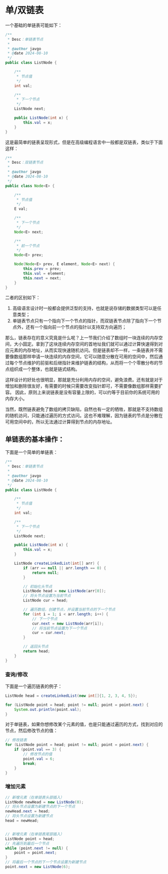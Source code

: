 # 单/双链表

一个基础的单链表可能如下：

```java
/**
 * Desc：单链表节点
 *
 * @author javgo
 * @date 2024-08-10
 */
public class ListNode {

    /**
     * 节点值
     */
    int val;

    /**
     * 下一个节点
     */
    ListNode next;

    public ListNode(int x) {
        this.val = x;
    }
}
```

这是最简单的链表呈现形式，但是在高级编程语言中一般都是双链表，类似于下面这样：

```java
/**
 * Desc：双链表节点
 *
 * @author javgo
 * @date 2024-08-10
 */
public class Node<E> {

    /**
     * 节点值
     */
    E val;

    /**
     * 下一个节点
     */
    Node<E> next;

    /**
     * 前一个节点
     */
    Node<E> prev;

    Node(Node<E> prev, E element, Node<E> next) {
        this.prev = prev;
        this.val = element;
        this.next = next;
    }
}
```

二者的区别如下：

1. 高级语言设计时一般都会提供泛型的支持，也就是说存储的数据类型可以是任意类型；
2. 单链表节点只有一个指向下一个节点的指针，而双链表节点除了指向下一个节点外，还有一个指向前一个节点的指针以支持双方向遍历；

那么，链表存在的意义究竟是什么呢？上一节我们介绍了数组时一块连续的内存空间，大小固定。拿到了这块连续内存空间的首地址我们就可以通过计算快速得到对
应元素的内存地址，从而实现快速随机访问。但是链表却不一样，一条链表并不需要像数组那样申请一块连续的内存空间，它可以随意分散在可用的空间中，然后通
过每个节点维护的前驱和后继指针来维护链表的结构，从而将一个个零散分布的节点组织成一个整体，也就是链式结构。

这样设计的好处也很明显，那就是充分利用内存的空间，避免浪费。还有就是对于增加和删除很友好，有需要的时候只需要改变指针即可，不需要像数组那样需要扩容。
因此，原则上来说链表是没有容量上限的，可以约等于目前你的系统可用的内存大小。

当然，既然链表避免了数组的拷贝缺陷，自然也有一定的牺牲，那就是不支持数组的随机访问，只能通过遍历的方式访问。这也不难理解，因为链表的节点是分散在
可用空间中的，所以无法通过计算得到节点的内存地址。

## 单链表的基本操作：

下面是一个简单的单链表：

```java
/**
 * Desc：单链表节点
 *
 * @author javgo
 * @date 2024-08-10
 */
public class ListNode {

    /**
     * 节点值
     */
    int val;

    /**
     * 下一个节点
     */
    ListNode next;

    public ListNode(int x) {
        this.val = x;
    }

    ListNode createLinkedList(int[] arr) {
        if (arr == null || arr.length == 0) {
            return null;
        }

        // 初始化头节点
        ListNode head = new ListNode(arr[0]);
        // 将头节点设置为当前节点
        ListNode cur = head;

        // 遍历数组，创建节点，并设置当前节点的下一个节点
        for (int i = 1; i < arr.length; i++) {
            // 下一个节点
            cur.next = new ListNode(arr[i]);
            // 将当前节点设置为下一个节点
            cur = cur.next;
        }

        // 返回头节点
        return head;
    }
}
```

### 查询/修改

下面是一个遍历链表的例子：

```java
ListNode head = createLinkedList(new int[]{1, 2, 3, 4, 5});

for (ListNode point = head; point != null; point = point.next) {
    System.out.println(point.val);
}
```

对于单链表，如果你想修改某个元素的值，也是只能通过遍历的方式，找到对应的节点，然后修改节点的值：

```java
// 修改链表
for (ListNode point = head; point != null; point = point.next) {
    if (point.val == 3) {
        // 修改节点的值
        point.val = 6;
        break;
    }
}
```

### 增加元素

```java
// 新增元素（在单链表头部插入）
ListNode newHead = new ListNode(0);
// 将头节点设置为新建节点的下一个节点
newHead.next = head;
// 将头节点设置为新建节点
head = newHead;


// 新增元素（在单链表尾部插入）
ListNode point = head;
// 先遍历到最后一个节点
while (point.next != null) {
    point = point.next;
}
// 将最后一个节点的下一个节点设置为新建节点
point.next = new ListNode(6);
```